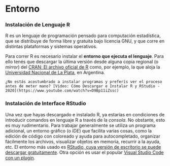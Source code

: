 # Entorno {-}

### Instalación de Lenguaje R  {-}

R es un lenguaje de programación pensado para computación estadística, que se distribuye de forma libre y gratuita bajo licencia GNU, y que corre en distintas plataformas y sistemas operativos. 

Para correr R es necesario instalar el **entorno que ejecuta el lenguaje**. 
Para ello tenés que descargar la última versión desde alguna copia regional (o *mirror*) del [CRAN: El archivo oficial de R](https://cran.r-project.org/mirrors.html) como, por ejemplo, la que aloja la [Universidad Nacional de La Plata](http://mirror.fcaglp.unlp.edu.ar/CRAN/), en Argentina.

```block
¿No estás acostumbrado a instalar programas y preferís ver el proceso antes de meter mano? [Video: Cómo Descargar e Instalar R y RStudio - 2020](https://www.youtube.com/watch?v=D9Bp11iZssc)
```


### Instalación de Interface RStudio  {-}

Una vez que hayas descargado e instalado R, ya estarías en condiciones de introducir comandos en lenguaje R a través de la *consola*. No obstante, esto es muy rudimentario. 
Para trabajar generalmente se utiliza un programa adicional, un entorno gráfico (o *IDE*) que facilita varias cosas, como la edición de código con coloreado y ayuda para autocompletado, organizar fácilmente los archivos, visualizar objetos en memoria, recurrir a la ayuda, etc. El entorno más usado es [RStudio, cuya versión de escritorio se puede descargar gratuitamente](https://rstudio.com/products/rstudio/download/#download). 
Otra opción es usar el popular [Visual Studio Code con un plugin](https://marketplace.visualstudio.com/items?itemName=Ikuyadeu.r).
